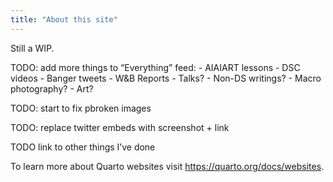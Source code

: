 ```yaml
---
title: "About this site"
---
```


Still a WIP. 

TODO: add more things to "Everything" feed:
- AIAIART lessons
- DSC videos
- Banger tweets
- W&B Reports
- Talks?
- Non-DS writings?
- Macro photography?
- Art?

TODO: start to fix pbroken images

TODO: replace twitter embeds with screenshot + link

TODO link to other things I've done

To learn more about Quarto websites visit <https://quarto.org/docs/websites>.